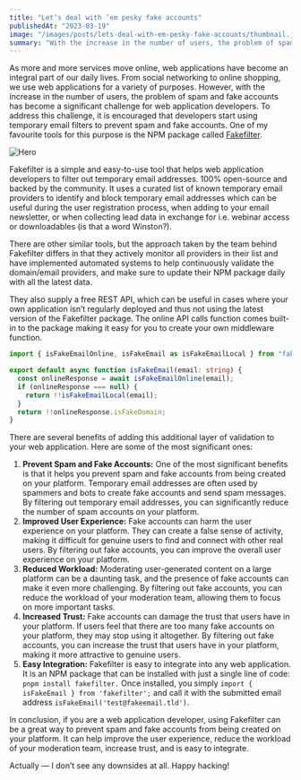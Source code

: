 ```yaml
---
title: "Let’s deal with ’em pesky fake accounts"
publishedAt: "2023-03-19"
image: "/images/posts/lets-deal-with-em-pesky-fake-accounts/thumbnail.jpg"
summary: "With the increase in the number of users, the problem of spam and fake accounts has become a significant challenge for web application developers."
---
```


As more and more services move online, web applications have become an integral part of our daily lives. From social networking to online shopping, we use web applications for a variety of purposes. However, with the increase in the number of users, the problem of spam and fake accounts has become a significant challenge for web application developers. To address this challenge, it is encouraged that developers start using temporary email filters to prevent spam and fake accounts. One of my favourite tools for this purpose is the NPM package called [Fakefilter](https://fakefilter.net/).

![Hero](https://miro.medium.com/v2/resize:fit:4800/format:webp/1*AXLcvWdkC9HtFzNWeZ4iPQ.png "Generated by Midjourney")

Fakefilter is a simple and easy-to-use tool that helps web application developers to filter out temporary email addresses. 100% open-source and backed by the community. It uses a curated list of known temporary email providers to identify and block temporary email addresses which can be useful during the user registration process, when adding to your email newsletter, or when collecting lead data in exchange for i.e. webinar access or downloadables (is that a word Winston?).

There are other similar tools, but the approach taken by the team behind Fakefilter differs in that they actively monitor all providers in their list and have implemented automated systems to help continuously validate the domain/email providers, and make sure to update their NPM package daily with all the latest data.

They also supply a free REST API, which can be useful in cases where your own application isn’t regularly deployed and thus not using the latest version of the Fakefilter package. The online API calls function comes built-in to the package making it easy for you to create your own middleware function.

```ts title="isFakeEmail.ts"
import { isFakeEmailOnline, isFakeEmail as isFakeEmailLocal } from "fakefilter";

export default async function isFakeEmail(email: string) {
  const onlineResponse = await isFakeEmailOnline(email);
  if (onlineResponse === null) {
    return !!isFakeEmailLocal(email);
  }
  return !!onlineResponse.isFakeDomain;
}
```

There are several benefits of adding this additional layer of validation to your web application. Here are some of the most significant ones:

1. **Prevent Spam and Fake Accounts:** One of the most significant benefits is that it helps you prevent spam and fake accounts from being created on your platform. Temporary email addresses are often used by spammers and bots to create fake accounts and send spam messages. By filtering out temporary email addresses, you can significantly reduce the number of spam accounts on your platform.
2. **Improved User Experience:** Fake accounts can harm the user experience on your platform. They can create a false sense of activity, making it difficult for genuine users to find and connect with other real users. By filtering out fake accounts, you can improve the overall user experience on your platform.
3. **Reduced Workload:** Moderating user-generated content on a large platform can be a daunting task, and the presence of fake accounts can make it even more challenging. By filtering out fake accounts, you can reduce the workload of your moderation team, allowing them to focus on more important tasks.
4. **Increased Trust:** Fake accounts can damage the trust that users have in your platform. If users feel that there are too many fake accounts on your platform, they may stop using it altogether. By filtering out fake accounts, you can increase the trust that users have in your platform, making it more attractive to genuine users.
5. **Easy Integration:** Fakefilter is easy to integrate into any web application. It is an NPM package that can be installed with just a single line of code: `pnpm install fakefilter.` Once installed, you simply `import { isFakeEmail } from 'fakefilter';` and call it with the submitted email address `isFakeEmail('test@fakeemail.tld')`.

In conclusion, if you are a web application developer, using Fakefilter can be a great way to prevent spam and fake accounts from being created on your platform. It can help improve the user experience, reduce the workload of your moderation team, increase trust, and is easy to integrate.

Actually — I don’t see any downsides at all. Happy hacking!
